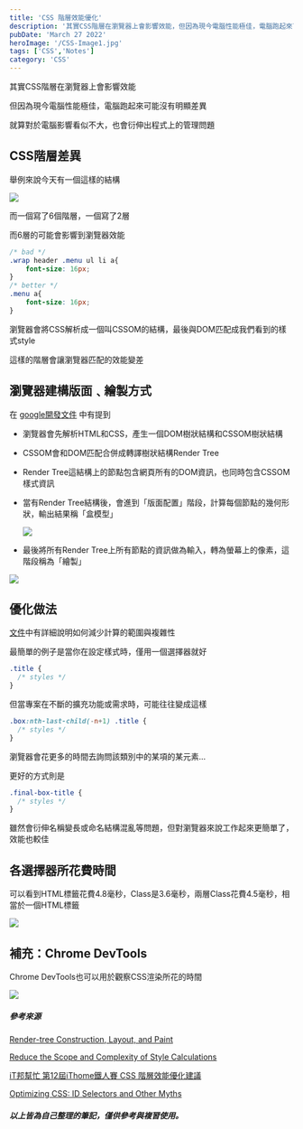 ```yaml
---
title: 'CSS 階層效能優化'
description: '其實CSS階層在瀏覽器上會影響效能，但因為現今電腦性能極佳，電腦跑起來可能沒有明顯差異，就算對於電腦影響看似不大，也會衍伸出程式上的管理問題'
pubDate: 'March 27 2022'
heroImage: '/CSS-Image1.jpg'
tags: ['CSS','Notes']
category: 'CSS'
---
```

其實CSS階層在瀏覽器上會影響效能

但因為現今電腦性能極佳，電腦跑起來可能沒有明顯差異

就算對於電腦影響看似不大，也會衍伸出程式上的管理問題

## CSS階層差異

舉例來說今天有一個這樣的結構

![](https://i.imgur.com/3hYdqas.png)

而一個寫了6個階層，一個寫了2層

而6層的可能會影響到瀏覽器效能

```css
/* bad */
.wrap header .menu ul li a{
    font-size: 16px;
}
/* better */
.menu a{
    font-size: 16px;
}
```
瀏覽器會將CSS解析成一個叫CSSOM的結構，最後與DOM匹配成我們看到的樣式style

這樣的階層會讓瀏覽器匹配的效能變差

## 瀏覽器建構版面﹑繪製方式

在 [google開發文件](https://developers.google.com/web/fundamentals/performance/critical-rendering-path/render-tree-construction?hl=zh-tw) 中有提到

* 瀏覽器會先解析HTML和CSS，產生一個DOM樹狀結構和CSSOM樹狀結構
* CSSOM會和DOM匹配合併成轉譯樹狀結構Render Tree
* Render Tree這結構上的節點包含網頁所有的DOM資訊，也同時包含CSSOM樣式資訊
* 當有Render Tree結構後，會進到「版面配置」階段，計算每個節點的幾何形狀，輸出結果稱「盒模型」

  ![](https://i.imgur.com/HzHMV1Z.png)
* 最後將所有Render Tree上所有節點的資訊做為輸入，轉為螢幕上的像素，這階段稱為「繪製」

![](https://i.imgur.com/rWtL8RP.png)

## 優化做法

[文件](https://developers.google.com/web/fundamentals/performance/rendering/reduce-the-scope-and-complexity-of-style-calculations?hl=zh-tw)中有詳細說明如何減少計算的範圍與複雜性

最簡單的例子是當你在設定樣式時，僅用一個選擇器就好

```css
.title {
  /* styles */
}
```

但當專案在不斷的擴充功能或需求時，可能往往變成這樣

```css
.box:nth-last-child(-n+1) .title {
  /* styles */
}
```
瀏覽器會花更多的時間去詢問該類別中的某項的某元素...

更好的方式則是

```css
.final-box-title {
  /* styles */
}
```
雖然會衍伸名稱變長或命名結構混亂等問題，但對瀏覽器來說工作起來更簡單了，效能也較佳

## 各選擇器所花費時間

可以看到HTML標籤花費4.8毫秒，Class是3.6毫秒，兩層Class花費4.5毫秒，相當於一個HTML標籤

![](https://i.imgur.com/wQFEX5q.png)

## 補充：Chrome DevTools

Chrome DevTools也可以用於觀察CSS渲染所花的時間

![](https://i.imgur.com/XF1r0hC.png)

##### 參考來源

[Render-tree Construction, Layout, and Paint](https://developers.google.com/web/fundamentals/performance/critical-rendering-path/render-tree-construction)

[Reduce the Scope and Complexity of Style Calculations](https://developers.google.com/web/fundamentals/performance/rendering/reduce-the-scope-and-complexity-of-style-calculations)

[iT邦幫忙 第12屆iThome鐵人賽 CSS 階層效能優化建議](https://ithelp.ithome.com.tw/articles/10237687)

[Optimizing CSS: ID Selectors and Other Myths](https://www.sitepoint.com/optimizing-css-id-selectors-and-other-myths/)

##### 以上皆為自己整理的筆記，僅供參考與複習使用。